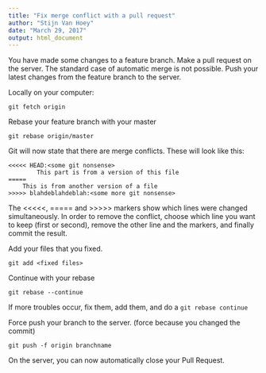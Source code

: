 ```yaml
---
title: "Fix merge conflict with a pull request"
author: "Stijn Van Hoey"
date: "March 29, 2017"
output: html_document
---
```


You have made some changes to a feature branch. Make a pull request on the server. The standard case of automatic merge is not possible. Push your latest changes from the feature branch to the server.

Locally on your computer:

```
git fetch origin
```

Rebase your feature branch with your master

```
git rebase origin/master
```

Git will now state that there are merge conflicts. These will look like this:

``` 
<<<<< HEAD:<some git nonsense>
        This part is from a version of this file
=====
	This is from another version of a file
>>>>> blahdeblahdeblah:<some more git nonsense>
```

The <<<<<, ===== and >>>>> markers show which lines were changed simultaneously. In order to remove the conflict, choose which line you want to keep (first or second), remove the other line and the markers, and finally commit the result.

Add your files that you fixed.

```
git add <fixed files>
```

Continue with your rebase

```
git rebase --continue
```

If more troubles occur, fix them, add them, and do a ```git rebase continue```

Force push your branch to the server. (force because you changed the commit)

```
git push -f origin branchname
```

On the server, you can now automatically close your Pull Request.